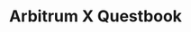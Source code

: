 ---
title: "Arbitrum X Questbook"
description: "Our 3-Month Queastbook Gaming 2.0 Grant"
sidebarTitle: "test"
---